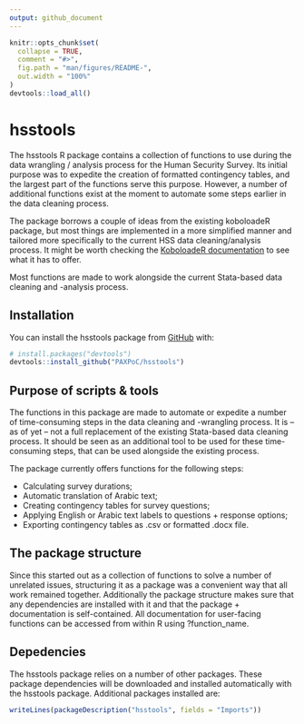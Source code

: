 ```yaml
---
output: github_document
---
```


<!-- README.md is generated from README.Rmd. Please edit that file -->

```r
knitr::opts_chunk$set(
  collapse = TRUE,
  comment = "#>",
  fig.path = "man/figures/README-",
  out.width = "100%"
)
devtools::load_all()
```

# hsstools

<!-- badges: start -->
<!-- badges: end -->

The hsstools R package contains a collection of functions to use during the data wrangling / analysis process for the Human Security Survey. Its initial purpose was to expedite the creation of formatted contingency tables, and the largest part of the functions serve this purpose. However, a number of additional functions exist at the moment to automate some steps earlier in the data cleaning process.

The package borrows a couple of ideas from the existing koboloadeR package, but most things are implemented in a more simplified manner and tailored more specifically to the current HSS data cleaning/analysis process. It might be worth checking the [KoboloadeR documentation](https://unhcr.github.io/koboloadeR/docs/)  to see what it has to offer. 

Most functions are made to work alongside the current Stata-based data cleaning and -analysis process.

## Installation
You can install the hsstools package from [GitHub](https://github.com/) with:

``` r
# install.packages("devtools")
devtools::install_github("PAXPoC/hsstools")
```

## Purpose of scripts & tools
The functions in this package are made to automate or expedite a number of time-consuming steps in the data cleaning and -wrangling process. It is – as of yet – not a full replacement of the existing Stata-based data cleaning process. It should be seen as an additional tool to be used for these time-consuming steps, that can be used alongside the existing process.

The package currently offers functions for the following steps:

* Calculating survey durations;
* Automatic translation of Arabic text;
* Creating contingency tables for survey questions;
* Applying English or Arabic text labels to questions + response options;
* Exporting contingency tables as .csv or formatted .docx file.

## The package structure
Since this started out as a collection of functions to solve a number of unrelated issues, structuring it as a package was a convenient way that all work remained together. Additionally the package structure makes sure that any dependencies are installed with it and that the package + documentation is self-contained. All documentation for user-facing functions can be accessed from within R using ?function_name.

## Depedencies
The hsstools package relies on a number of other packages. These package dependencies will be downloaded and installed automatically with the hsstools package. Additional packages installed are:

```r
writeLines(packageDescription("hsstools", fields = "Imports"))
```
